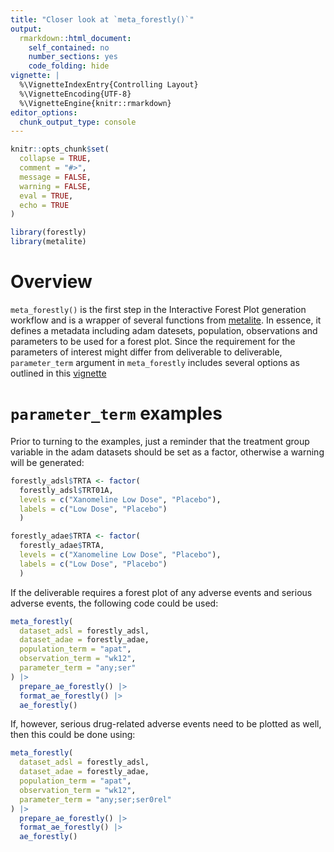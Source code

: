 ```yaml
---
title: "Closer look at `meta_forestly()`"
output:
  rmarkdown::html_document:
    self_contained: no
    number_sections: yes
    code_folding: hide
vignette: |
  %\VignetteIndexEntry{Controlling Layout}
  %\VignetteEncoding{UTF-8}
  %\VignetteEngine{knitr::rmarkdown}
editor_options: 
  chunk_output_type: console
---
```


```r
knitr::opts_chunk$set(
  collapse = TRUE,
  comment = "#>",
  message = FALSE,
  warning = FALSE,
  eval = TRUE,
  echo = TRUE
)
```

```r
library(forestly)
library(metalite)
```

# Overview

`meta_forestly()` is the first step in the Interactive Forest Plot generation workflow and is a wrapper of several functions from [metalite](https://merck.github.io/metalite/). In essence, it defines a metadata including adam datesets, population, observations and parameters to be used for a forest plot. Since the requirement for the parameters of interest might differ from deliverable to deliverable, `parameter_term` argument in `meta_forestly` includes several options as outlined in this [vignette](https://merck.github.io/forestly/articles/forestly.html#define-metadata)

# `parameter_term` examples

Prior to turning to the examples, just a reminder that the treatment group variable in the adam datasets should be set as a factor, otherwise a warning will be generated:
```r
forestly_adsl$TRTA <- factor(
  forestly_adsl$TRT01A, 
  levels = c("Xanomeline Low Dose", "Placebo"), 
  labels = c("Low Dose", "Placebo")
  )

forestly_adae$TRTA <- factor(
  forestly_adae$TRTA, 
  levels = c("Xanomeline Low Dose", "Placebo"), 
  labels = c("Low Dose", "Placebo")
  )
```


If the deliverable requires a forest plot of any adverse events and serious adverse events, the following code could be used:

```r
meta_forestly(
  dataset_adsl = forestly_adsl,
  dataset_adae = forestly_adae,
  population_term = "apat",
  observation_term = "wk12",
  parameter_term = "any;ser"
) |>
  prepare_ae_forestly() |>
  format_ae_forestly() |>
  ae_forestly()
```

If, however, serious drug-related adverse events need to be plotted as well, then this could be done using: 

```r
meta_forestly(
  dataset_adsl = forestly_adsl,
  dataset_adae = forestly_adae,
  population_term = "apat",
  observation_term = "wk12",
  parameter_term = "any;ser;ser0rel"
) |>
  prepare_ae_forestly() |>
  format_ae_forestly() |>
  ae_forestly()
```
